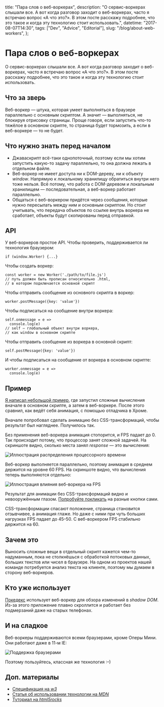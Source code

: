   title: "Пара слов о веб-воркерах",
  description:
    "О сервис-воркерах слышали все. А вот когда разговор заходит о веб-воркерах, часто я встречаю вопрос «А что это?». В этом посте расскажу подробнее, что это такое и когда эту технологию стоит использовать.",
  datetime: "2017-08-07T14:30",
  tags: ["Dev", "Advice", "Editorial"],
  slug: "/blog/about-web-workers",
};

# Пара слов о веб-воркерах

О сервис-воркерах слышали все. А вот когда разговор заходит о веб-воркерах, часто я встречаю вопрос «А что это?». В этом посте расскажу подробнее, что это такое и когда эту технологию стоит использовать.

## Что за зверь

Веб-воркер — штука, которая умеет выполняться в браузере параллельно с основным скриптом. А значит — выполняться, не блокируя отрисовку страницы. Проще говоря, если запустить что-то тяжёлое в основном скрипте, то страница будет тормозить, а если в веб-воркере — то не будет.

## Что нужно знать перед началом

- Джаваскрипт всё-таки однопоточный, поэтому если мы хотим запустить какую-то задачу параллельно, то она должна лежать в отдельном файле.
- Веб-воркер не имеет доступа ни к DOM-дереву, ни к объекту _window_. Напрямую к локальному хранилищу обратиться внутри него тоже нельзя. Всё потому, что работа с DOM-деревом и локальным хранилищем — последовательная, а веб-воркер работает параллельно.
- Общаться с веб-воркером придётся через сообщения, которые нужно пересылать между ним и основным скриптом. Но стоит учитывать, что передача объектов по ссылке внутрь воркера не сработает, объекты будут скопированы перед отправкой.

## API

У веб-воркеров простое API. Чтобы проверить, поддерживается ли технология браузером:

```
if (window.Worker) {...}
```

Чтобы создать воркер:

```
const worker = new Worker('./path/to/file.js')
// путь должен быть прописан относительно .html,
// в котором подключается основной скрипт
```

Чтобы отправить сообщение из основного скрипта в воркер:

```
worker.postMessage({key: 'value'})
```

Чтобы подписаться на сообщение внутри воркера:

```
self.onmessage = e =>
  console.log(e)
// self — глобальный объект внутри воркера,
// как window в основном скрипте
```

Чтобы отправить сообщение из воркера в основной скрипт:

```
self.postMessage({key: 'value'})
```

И чтобы подписаться на сообщение от воркера в основном скрипте:

```
worker.onmessage = e =>
  console.log(e)
```

## Пример

[Я написал небольшой пример](https://codepen.io/bespoyasov/project/editor/DdyxqP/#0), где запустил сложные вычисления вначале в основном скрипте, а затем в веб-воркере. После этого сравнил, как ведёт себя анимация, с помощью отладчика в Хроме.

Вначале попробовал сделать анимацию без CSS-трансформаций, чтобы результат был нагляднее. Получилось так.

Без применения веб-воркера анимация стопорится, и FPS падает до 0. Так происходит потому, что процессор занят сложной задачей. На скриншоте видно, сколько места занял _response_ — это вычисления:

![Иллюстрация распределения процессорного времени](/img/blog/ww-1.jpg)

Веб-воркер выполняется параллельно, поэтому анимация в среднем держится на уровне 60 FPS. На скриншоте видно, что вычисления теперь выполняются отдельно:

![Иллюстрация влияния веб-воркера на FPS](/img/blog/ww-2.jpg)

Результат для анимации без CSS-трансформаций видно и невооружённым глазом. [Попробуйте покликать](https://codepen.io/bespoyasov/project/editor/DdyxqP/#0) на разные кнопки сами.

CSS-трансформации спасают положение, страница становится отзывчивее, а анимация глаже. Но даже с ними при чуть больших нагрузках FPS падает до 45–50. С веб-воркером FPS стабильно держится на 60.

## Зачем это

Выносить сложные вещи в отдельный скрипт кажется чем-то надуманным, пока не столкнёшься с обработкой потоковых данных, больших текстов или чисел в браузере. На одном из проектов нашей команде потребуется анализ текста на клиенте, поэтому мы думаем в сторону веб-воркеров.

## Кто уже использует

[Покедекс](https://www.pokedex.org) использует веб-воркер для обзора изменений в _shadow DOM_. Из-за этого приложение плавно скроллится и работает без подмерзаний даже на старых телефонах.

## И на сладкое

Веб-воркеры поддерживаются всеми браузерами, кроме Оперы Мини. Они работают даже в 11-м IE:

![Поддержка браузерами](/img/blog/ww-3.jpg)

Поэтому пользуйтесь, классная же технология <nobr>:–)</nobr>

## Доп. материалы

- [Спецификация на _w3_](https://www.w3.org/TR/workers/)
- [Статья об использовании технологии на _MDN_](https://developer.mozilla.org/ru/docs/DOM/Using_web_workers)
- [Туториал на _html5rocks_](https://www.html5rocks.com/en/tutorials/workers/basics/)
